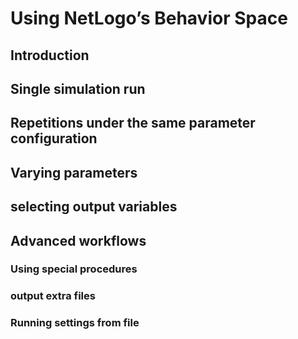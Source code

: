 # Using NetLogo's Behavior Space {#sim-behavior-space}

## Introduction



## Single simulation run



## Repetitions under the same parameter configuration


## Varying parameters


## selecting output variables


## Advanced workflows

### Using special procedures

### output extra files

### Running settings from file

